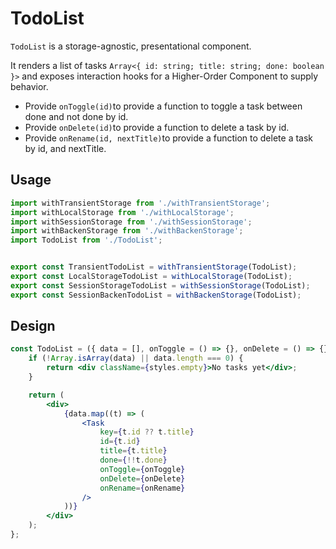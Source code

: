 # TodoList

`TodoList` is a storage-agnostic, presentational component.

It renders a list of tasks `Array<{ id: string; title: string; done: boolean }>` and exposes interaction hooks for a Higher-Order Component to supply behavior.

- Provide `onToggle(id)`to provide a function to toggle a task between done and not done by id.
- Provide `onDelete(id)`to provide a function to delete a task by id.
- Provide `onRename(id, nextTitle)`to provide a function to delete a task by id, and nextTitle.

## Usage

```jsx
import withTransientStorage from './withTransientStorage';
import withLocalStorage from './withLocalStorage';
import withSessionStorage from './withSessionStorage';
import withBackenStorage from './withBackenStorage';
import TodoList from './TodoList';


export const TransientTodoList = withTransientStorage(TodoList);
export const LocalStorageTodoList = withLocalStorage(TodoList);
export const SessionStorageTodoList = withSessionStorage(TodoList);
export const SessionBackenTodoList = withBackenStorage(TodoList);
```

## Design

```jsx
const TodoList = ({ data = [], onToggle = () => {}, onDelete = () => {}, onRename = () => {} }) => {
    if (!Array.isArray(data) || data.length === 0) {
        return <div className={styles.empty}>No tasks yet</div>;
    }

    return (
        <div>
            {data.map((t) => (
                <Task
                    key={t.id ?? t.title}
                    id={t.id}
                    title={t.title}
                    done={!!t.done}
                    onToggle={onToggle}
                    onDelete={onDelete}
                    onRename={onRename}
                />
            ))}
        </div>
    );
};

```
